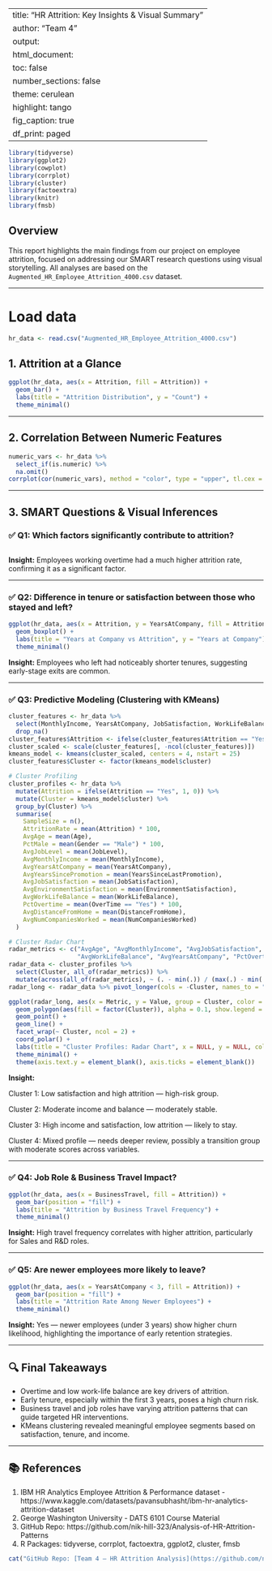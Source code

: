 
---
title: "HR Attrition: Key Insights & Visual Summary"
author: "Team 4"
output:
  html_document:
    toc: false
    number_sections: false
    theme: cerulean
    highlight: tango
    fig_caption: true
    df_print: paged
---

```{r setup, include=FALSE}
library(tidyverse)
library(ggplot2)
library(cowplot)
library(corrplot)
library(cluster)
library(factoextra)
library(knitr)
library(fmsb)
```

## Overview

This report highlights the main findings from our project on employee attrition, focused on addressing our SMART research questions using visual storytelling. All analyses are based on the `Augmented_HR_Employee_Attrition_4000.csv` dataset.

---

# Load data
```{r load-data}
hr_data <- read.csv("Augmented_HR_Employee_Attrition_4000.csv")
```

## 1. Attrition at a Glance

```{r attrition-distribution}
ggplot(hr_data, aes(x = Attrition, fill = Attrition)) +
  geom_bar() +
  labs(title = "Attrition Distribution", y = "Count") +
  theme_minimal()
```

---

## 2. Correlation Between Numeric Features

```{r correlation-heatmap}
numeric_vars <- hr_data %>%
  select_if(is.numeric) %>%
  na.omit()
corrplot(cor(numeric_vars), method = "color", type = "upper", tl.cex = 0.7)
```

---

## 3. SMART Questions & Visual Inferences

### ✅ Q1: Which factors significantly contribute to attrition?
```{r overtime-attrition}

```
**Insight:** Employees working overtime had a much higher attrition rate, confirming it as a significant factor.

---

### ✅ Q2: Difference in tenure or satisfaction between those who stayed and left?
```{r tenure-boxplot}
ggplot(hr_data, aes(x = Attrition, y = YearsAtCompany, fill = Attrition)) +
  geom_boxplot() +
  labs(title = "Years at Company vs Attrition", y = "Years at Company") +
  theme_minimal()
```
**Insight:** Employees who left had noticeably shorter tenures, suggesting early-stage exits are common.

---

### ✅ Q3: Predictive Modeling (Clustering with KMeans)

```{r run-kmeans}
cluster_features <- hr_data %>%
  select(MonthlyIncome, YearsAtCompany, JobSatisfaction, WorkLifeBalance, Attrition) %>%
  drop_na()
cluster_features$Attrition <- ifelse(cluster_features$Attrition == "Yes", 1, 0)
cluster_scaled <- scale(cluster_features[, -ncol(cluster_features)])
kmeans_model <- kmeans(cluster_scaled, centers = 4, nstart = 25)
cluster_features$Cluster <- factor(kmeans_model$cluster)

# Cluster Profiling
cluster_profiles <- hr_data %>%
  mutate(Attrition = ifelse(Attrition == "Yes", 1, 0)) %>%
  mutate(Cluster = kmeans_model$cluster) %>%
  group_by(Cluster) %>%
  summarise(
    SampleSize = n(),
    AttritionRate = mean(Attrition) * 100,
    AvgAge = mean(Age),
    PctMale = mean(Gender == "Male") * 100,
    AvgJobLevel = mean(JobLevel),
    AvgMonthlyIncome = mean(MonthlyIncome),
    AvgYearsAtCompany = mean(YearsAtCompany),
    AvgYearsSincePromotion = mean(YearsSinceLastPromotion),
    AvgJobSatisfaction = mean(JobSatisfaction),
    AvgEnvironmentSatisfaction = mean(EnvironmentSatisfaction),
    AvgWorkLifeBalance = mean(WorkLifeBalance),
    PctOvertime = mean(OverTime == "Yes") * 100,
    AvgDistanceFromHome = mean(DistanceFromHome),
    AvgNumCompaniesWorked = mean(NumCompaniesWorked)
  )

# Cluster Radar Chart
radar_metrics <- c("AvgAge", "AvgMonthlyIncome", "AvgJobSatisfaction", 
                   "AvgWorkLifeBalance", "AvgYearsAtCompany", "PctOvertime")
radar_data <- cluster_profiles %>%
  select(Cluster, all_of(radar_metrics)) %>%
  mutate(across(all_of(radar_metrics), ~ (. - min(.)) / (max(.) - min(.))))
radar_long <- radar_data %>% pivot_longer(cols = -Cluster, names_to = "Metric", values_to = "Value")

ggplot(radar_long, aes(x = Metric, y = Value, group = Cluster, color = factor(Cluster))) +
  geom_polygon(aes(fill = factor(Cluster)), alpha = 0.1, show.legend = FALSE) +
  geom_point() +
  geom_line() +
  facet_wrap(~ Cluster, ncol = 2) +
  coord_polar() +
  labs(title = "Cluster Profiles: Radar Chart", x = NULL, y = NULL, color = "Cluster") +
  theme_minimal() +
  theme(axis.text.y = element_blank(), axis.ticks = element_blank())

```


**Insight:**

Cluster 1: Low satisfaction and high attrition — high-risk group.

Cluster 2: Moderate income and balance — moderately stable.

Cluster 3: High income and satisfaction, low attrition — likely to stay.

Cluster 4: Mixed profile — needs deeper review, possibly a transition group with moderate scores across variables.

---

### ✅ Q4: Job Role & Business Travel Impact?
```{r travel-jobrole}
ggplot(hr_data, aes(x = BusinessTravel, fill = Attrition)) +
  geom_bar(position = "fill") +
  labs(title = "Attrition by Business Travel Frequency") +
  theme_minimal()
```
**Insight:** High travel frequency correlates with higher attrition, particularly for Sales and R&D roles.

---

### ✅ Q5: Are newer employees more likely to leave?
```{r early-tenure}
ggplot(hr_data, aes(x = YearsAtCompany < 3, fill = Attrition)) +
  geom_bar(position = "fill") +
  labs(title = "Attrition Rate Among Newer Employees") +
  theme_minimal()
```
**Insight:** Yes — newer employees (under 3 years) show higher churn likelihood, highlighting the importance of early retention strategies.

---

## 🔍 Final Takeaways

- Overtime and low work-life balance are key drivers of attrition.
- Early tenure, especially within the first 3 years, poses a high churn risk.
- Business travel and job roles have varying attrition patterns that can guide targeted HR interventions.
- KMeans clustering revealed meaningful employee segments based on satisfaction, tenure, and income.

---

## 📚 References

1. IBM HR Analytics Employee Attrition & Performance dataset - https://www.kaggle.com/datasets/pavansubhasht/ibm-hr-analytics-attrition-dataset  
2. George Washington University - DATS 6101 Course Material  
3. GitHub Repo: https://github.com/nik-hill-323/Analysis-of-HR-Attrition-Patterns  
4. R Packages: tidyverse, corrplot, factoextra, ggplot2, cluster, fmsb

```{r, echo=FALSE}
cat("GitHub Repo: [Team 4 – HR Attrition Analysis](https://github.com/nik-hill-323/Analysis-of-HR-Attrition-Patterns)")
```
